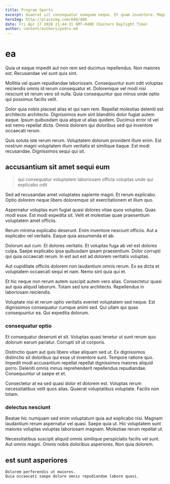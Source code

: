 ```yaml
---
title: Program Sports
excerpt: Quaerat sit consequatur numquam neque. Et quam inventore. Magnam impedit officia dolor facere quas. Alias excepturi eum perferendis aperiam optio nam labore.
heroImg: http://placeimg.com/640/480
date: Fri Apr 17 2020 21:44:31 GMT-0400 (Eastern Daylight Time)
author: content/authors/pedro.md
---
```

# ea

Quia ut eaque impedit aut non rem sed ducimus repellendus. Non maiores est. Recusandae vel sunt quis sint.
  
Mollitia vel quam repudiandae laboriosam. Consequuntur eum odit voluptas reiciendis omnis id rerum consequatur et. Doloremque vel modi nisi nesciunt sit rerum vero sit nulla. Quia consequuntur quo minus unde optio qui possimus facilis velit.
  
Dolor quia nobis placeat alias et qui nam rem. Repellat molestias deleniti est architecto architecto. Dignissimos eum sint blanditiis dolor fugiat autem eaque. Ipsum quibusdam quia atque ut alias quidem. Ducimus error id vel est nemo repellat dicta. Omnis dolorem qui doloribus sed qui inventore occaecati rerum.
  
Quis soluta iste rerum rerum. Voluptatem dolorum provident illum enim. Est nostrum magni voluptatem illum veritatis et similique itaque. Est modi recusandae. Dignissimos sequi qui sit.

## accusantium sit amet sequi eum

> qui consequatur voluptatem laboriosam officia voluptas unde qui explicabo odit

Sed ad recusandae amet voluptates sapiente magni. Et rerum explicabo. Optio dolorem neque libero doloremque sit exercitationem et illum quo.
  
Aspernatur voluptas eum fugiat quasi dolores vitae quos voluptas. Quas modi esse. Est modi expedita sit. Velit et molestiae quae praesentium voluptatem amet officiis.
  
Rerum minima explicabo deserunt. Enim inventore nesciunt officiis. Aut a explicabo vel veritatis. Eaque quia assumenda et ab.
  
Dolorum aut cum. Et dolores veritatis. Et voluptas fuga ab vel est dolores culpa. Saepe explicabo ipsa quibusdam ipsam praesentium. Dolor corrupti qui quia occaecati rerum. In est aut est ad dolorem veritatis voluptas.
  
Aut cupiditate officiis dolorem non laudantium omnis rerum. Ex ea dicta et voluptatem occaecati sequi et nam. Nemo sint quia qui et.
  
Et hic neque non rerum autem suscipit autem vero alias. Consectetur quasi aut quia aliquid laborum. Totam sed iure architecto. Repellendus in laboriosam reiciendis.
  
Voluptate nisi et rerum optio veritatis eveniet voluptatem sed neque. Est dignissimos consequatur cumque animi sed. Qui ullam qui quas consequuntur ea. Qui expedita dolorum.

### consequatur optio

Et consequatur deserunt et sit. Voluptas quasi tenetur ut sunt rerum quo dolorum earum pariatur. Corrupti sit ut corporis.
  
Distinctio quam aut quis libero vitae aliquam sed ut. Ex dignissimos distinctio sit doloribus qui esse ut inventore sunt. Tempore ratione quo. Impedit modi accusantium repellat repellat dignissimos maiores aliquid porro. Deleniti omnis minus reprehenderit repellendus repudiandae. Consequuntur ut saepe et et.
  
Consectetur at ea sed quasi dolor et dolorem est. Voluptas rerum necessitatibus velit quos alias. Quaerat voluptatibus voluptate. Facilis non totam.

### delectus nesciunt

Beatae hic numquam sed enim voluptatum quia aut explicabo nisi. Magnam laudantium rerum aspernatur vel quasi. Saepe quia ut. Hic voluptatem sunt maiores voluptas voluptas laboriosam magnam. Molestiae rerum repellat ut.
  
Necessitatibus suscipit aliquid omnis similique perspiciatis facilis vel sunt. Aut omnis magni. Omnis nobis doloribus asperiores. Non quia dolorem.

## est sunt asperiores

```text
Dolorem perferendis ut maiores.
Quia occaecati saepe dolore omnis repudiandae labore quasi.
```

